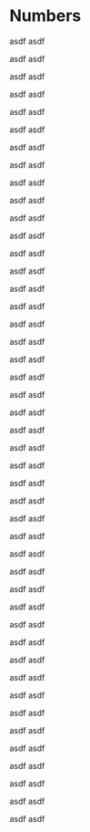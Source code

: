 # Numbers

asdf asdf

asdf asdf

asdf asdf

asdf asdf

asdf asdf

asdf asdf

asdf asdf

asdf asdf

asdf asdf

asdf asdf

asdf asdf

asdf asdf

asdf asdf

asdf asdf

asdf asdf

asdf asdf

asdf asdf

asdf asdf

asdf asdf

asdf asdf

asdf asdf

asdf asdf

asdf asdf

asdf asdf

asdf asdf

asdf asdf

asdf asdf

asdf asdf

asdf asdf

asdf asdf

asdf asdf

asdf asdf

asdf asdf

asdf asdf

asdf asdf

asdf asdf

asdf asdf

asdf asdf

asdf asdf

asdf asdf

asdf asdf

asdf asdf

asdf asdf

asdf asdf

asdf asdf
